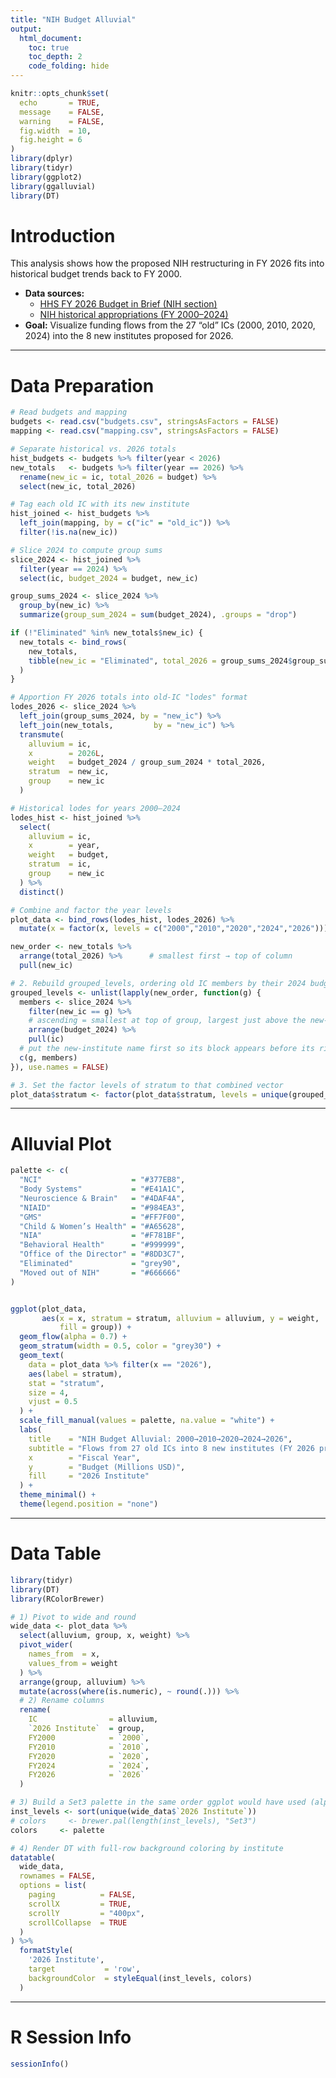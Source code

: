 ```yaml
---
title: "NIH Budget Alluvial"
output:
  html_document:
    toc: true
    toc_depth: 2
    code_folding: hide
---
```


```r
knitr::opts_chunk$set(
  echo       = TRUE,
  message    = FALSE,
  warning    = FALSE,
  fig.width  = 10,
  fig.height = 6
)
library(dplyr)
library(tidyr)
library(ggplot2)
library(ggalluvial)
library(DT)
```

# Introduction

This analysis shows how the proposed NIH restructuring in FY 2026 fits into historical budget trends back to FY 2000.  

- **Data sources:**  
  - [HHS FY 2026 Budget in Brief (NIH section)](https://www.hhs.gov/sites/default/files/fy-2026-budget-in-brief.pdf)  
  - [NIH historical appropriations (FY 2000–2024)](https://www.nih.gov/about-nih/nih-almanac/appropriations-section-1)

- **Goal:** Visualize funding flows from the 27 “old” ICs (2000, 2010, 2020, 2024) into the 8 new institutes proposed for 2026.

---

# Data Preparation

```r
# Read budgets and mapping
budgets <- read.csv("budgets.csv", stringsAsFactors = FALSE)
mapping <- read.csv("mapping.csv", stringsAsFactors = FALSE)

# Separate historical vs. 2026 totals
hist_budgets <- budgets %>% filter(year < 2026)
new_totals   <- budgets %>% filter(year == 2026) %>%
  rename(new_ic = ic, total_2026 = budget) %>%
  select(new_ic, total_2026)

# Tag each old IC with its new institute
hist_joined <- hist_budgets %>%
  left_join(mapping, by = c("ic" = "old_ic")) %>%
  filter(!is.na(new_ic))

# Slice 2024 to compute group sums
slice_2024 <- hist_joined %>%
  filter(year == 2024) %>%
  select(ic, budget_2024 = budget, new_ic)

group_sums_2024 <- slice_2024 %>%
  group_by(new_ic) %>%
  summarize(group_sum_2024 = sum(budget_2024), .groups = "drop")

if (!"Eliminated" %in% new_totals$new_ic) {
  new_totals <- bind_rows(
    new_totals,
    tibble(new_ic = "Eliminated", total_2026 = group_sums_2024$group_sum_2024[group_sums_2024$new_ic == "Eliminated"])
  )
}
```

```r
# Apportion FY 2026 totals into old-IC "lodes" format
lodes_2026 <- slice_2024 %>%
  left_join(group_sums_2024, by = "new_ic") %>%
  left_join(new_totals,         by = "new_ic") %>%
  transmute(
    alluvium = ic,                           
    x        = 2026L,                        
    weight   = budget_2024 / group_sum_2024 * total_2026,
    stratum  = new_ic,                       
    group    = new_ic                        
  )
```

```r
# Historical lodes for years 2000–2024
lodes_hist <- hist_joined %>%
  select(
    alluvium = ic,
    x        = year,
    weight   = budget,
    stratum  = ic,
    group    = new_ic
  ) %>%
  distinct()
```

```r
# Combine and factor the year levels
plot_data <- bind_rows(lodes_hist, lodes_2026) %>%
  mutate(x = factor(x, levels = c("2000","2010","2020","2024","2026")))

new_order <- new_totals %>%
  arrange(total_2026) %>%      # smallest first → top of column
  pull(new_ic)

# 2. Rebuild grouped_levels, ordering old IC members by their 2024 budget
grouped_levels <- unlist(lapply(new_order, function(g) {
  members <- slice_2024 %>%
    filter(new_ic == g) %>%
    # ascending = smallest at top of group, largest just above the new‐institute block
    arrange(budget_2024) %>%
    pull(ic)
  # put the new‐institute name first so its block appears before its ribbons
  c(g, members)
}), use.names = FALSE)

# 3. Set the factor levels of stratum to that combined vector
plot_data$stratum <- factor(plot_data$stratum, levels = unique(grouped_levels))


```

---

# Alluvial Plot

```r
palette <- c(
  "NCI"                    = "#377EB8",
  "Body Systems"           = "#E41A1C",
  "Neuroscience & Brain"   = "#4DAF4A",
  "NIAID"                  = "#984EA3",
  "GMS"                    = "#FF7F00",
  "Child & Women’s Health" = "#A65628",
  "NIA"                    = "#F781BF",
  "Behavioral Health"      = "#999999",
  "Office of the Director" = "#8DD3C7",
  "Eliminated"             = "grey90",
  "Moved out of NIH"       = "#666666"
)


ggplot(plot_data,
       aes(x = x, stratum = stratum, alluvium = alluvium, y = weight,
           fill = group)) +
  geom_flow(alpha = 0.7) +
  geom_stratum(width = 0.5, color = "grey30") +
  geom_text(
    data = plot_data %>% filter(x == "2026"),
    aes(label = stratum),
    stat = "stratum",
    size = 4,
    vjust = 0.5
  ) +
  scale_fill_manual(values = palette, na.value = "white") +
  labs(
    title    = "NIH Budget Alluvial: 2000→2010→2020→2024→2026",
    subtitle = "Flows from 27 old ICs into 8 new institutes (FY 2026 proposed)",
    x        = "Fiscal Year",
    y        = "Budget (Millions USD)",
    fill     = "2026 Institute"
  ) +
  theme_minimal() +
  theme(legend.position = "none")
```

---

# Data Table

```r
library(tidyr)
library(DT)
library(RColorBrewer)

# 1) Pivot to wide and round
wide_data <- plot_data %>%
  select(alluvium, group, x, weight) %>%
  pivot_wider(
    names_from  = x,
    values_from = weight
  ) %>%
  arrange(group, alluvium) %>%
  mutate(across(where(is.numeric), ~ round(.))) %>%
  # 2) Rename columns
  rename(
    IC                = alluvium,
    `2026 Institute`  = group,
    FY2000            = `2000`,
    FY2010            = `2010`,
    FY2020            = `2020`,
    FY2024            = `2024`,
    FY2026            = `2026`
  )

# 3) Build a Set3 palette in the same order ggplot would have used (alphabetical)
inst_levels <- sort(unique(wide_data$`2026 Institute`))
# colors     <- brewer.pal(length(inst_levels), "Set3")
colors     <- palette

# 4) Render DT with full‐row background coloring by institute
datatable(
  wide_data,
  rownames = FALSE,
  options = list(
    paging          = FALSE,
    scrollX         = TRUE,
    scrollY         = "400px",
    scrollCollapse  = TRUE
  )
) %>%
  formatStyle(
    '2026 Institute',
    target           = 'row',
    backgroundColor  = styleEqual(inst_levels, colors)
  )

```

---

# R Session Info

``` r
sessionInfo()
```

